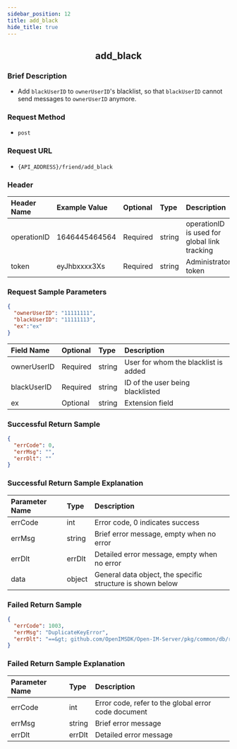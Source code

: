 ```yaml
---
sidebar_position: 12
title: add_black
hide_title: true
---
```


<center>

## add_black

</center>

### Brief Description
- Add `blackUserID` to `ownerUserID`'s blacklist, so that `blackUserID` cannot send messages to `ownerUserID` anymore.

### Request Method
- `post` 

### Request URL
- `{API_ADDRESS}/friend/add_black` 

### Header
| Header Name | Example Value | Optional | Type   | Description                                                |
|:----------- |:------------- |:-------- |:------ |:---------------------------------------------------------- |
| operationID | 1646445464564 | Required | string | operationID is used for global link tracking               |
| token       | eyJhbxxxx3Xs  | Required | string | Administrator token                                        |

### Request Sample Parameters

```json
{
  "ownerUserID": "11111111",
  "blackUserID": "11111113",
  "ex":"ex"
}
```
| Field Name   | Optional | Type   | Description                         |
|:------------ |:-------- |:------ |:---------------------------------- |
| ownerUserID  | Required | string | User for whom the blacklist is added|
| blackUserID  | Required | string | ID of the user being blacklisted    |
| ex           | Optional | string  | Extension field                   |

### Successful Return Sample

```json
{
  "errCode": 0,
  "errMsg": "",
  "errDlt": ""
}
```
### Successful Return Sample Explanation

| Parameter Name | Type   | Description                                                     |
|:-------------- |:------ |:--------------------------------------------------------------- |
| errCode        | int    | Error code, 0 indicates success                                 |
| errMsg         | string | Brief error message, empty when no error                        |
| errDlt         | errDlt | Detailed error message, empty when no error                     |
| data           | object | General data object, the specific structure is shown below      |

### Failed Return Sample

```json
{
  "errCode": 1003,
  "errMsg": "DuplicateKeyError",
  "errDlt": "==&gt; github.com/OpenIMSDK/Open-IM-Server/pkg/common/db/relation.(*BlackGorm).Create()@20-&gt;-&gt;Error 1062Error 1062: Duplicate entry '561373702-847892217' for key 'PRIMARY'"
}
```
### Failed Return Sample Explanation

| Parameter Name | Type   | Description                                        |
|:-------------- |:------ |:-------------------------------------------------- |
| errCode        | int    | Error code, refer to the global error code document |
| errMsg         | string | Brief error message                                |
| errDlt         | errDlt | Detailed error message                             |